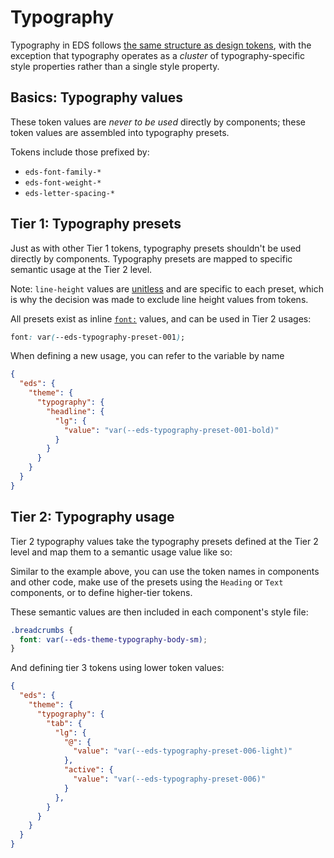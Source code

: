 
<Meta title="Documentation/Guidelines/Typography" />

# Typography

Typography in EDS follows [the same structure as design tokens](./?path=/story/documentation-guidelines-tokens--page), with the exception that typography operates as a _cluster_ of typography-specific style properties rather than a single style property.

## Basics: Typography values

These token values are _never to be used_ directly by components; these token values are assembled into typography presets.

Tokens include those prefixed by:

- `eds-font-family-*`
- `eds-font-weight-*`
- `eds-letter-spacing-*`

## Tier 1: Typography presets

Just as with other Tier 1 tokens, typography presets shouldn't be used directly by components. Typography presets are mapped to specific semantic usage at the Tier 2 level.

Note: `line-height` values are [unitless](https://developer.mozilla.org/en-US/docs/Web/CSS/line-height#prefer_unitless_numbers_for_line-height_values) and are specific to each preset, which is why the decision was made to exclude line height values from tokens.

All presets exist as inline [`font:`](https://developer.mozilla.org/en-US/docs/Web/CSS/font) values, and can be used in Tier 2 usages:

```css
font: var(--eds-typography-preset-001);
```

When defining a new usage, you can refer to the variable by name

```json
{
  "eds": {
    "theme": {
      "typography": {
        "headline": {
          "lg": {
            "value": "var(--eds-typography-preset-001-bold)"
          }
        }
      }
    }
  }
}
```


## Tier 2: Typography usage

Tier 2 typography values take the typography presets defined at the Tier 2 level and map them to a semantic usage value like so:

Similar to the example above, you can use the token names in components and other code, make use of the presets using the `Heading` or `Text` components, or to define higher-tier tokens.

These semantic values are then included in each component's style file:

```css
.breadcrumbs {
  font: var(--eds-theme-typography-body-sm);
}
```

And defining tier 3 tokens using lower token values:

```json
{
  "eds": {
    "theme": {
      "typography": {
        "tab": {
          "lg": {
            "@": {
              "value": "var(--eds-typography-preset-006-light)"
            },
            "active": {
              "value": "var(--eds-typography-preset-006)"
            }
          },
        }
      }
    }
  }
}
```
